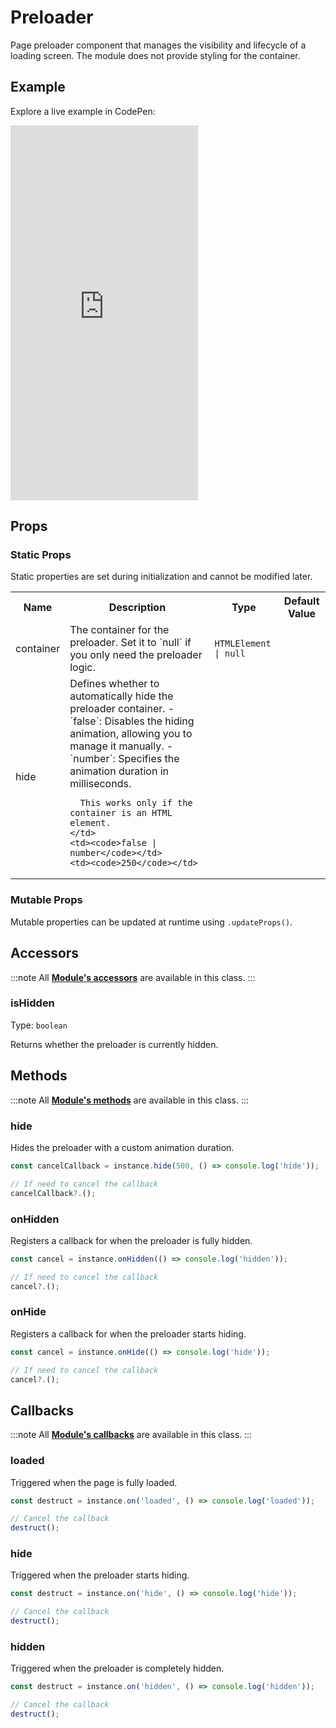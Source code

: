 # Preloader

Page preloader component that manages the visibility and lifecycle of a loading screen. The module does not provide styling for the container.

## Example

Explore a live example in CodePen:

<iframe 
  height="600"
  style={{
    width: '100%'
  }} 
  scrolling="no" 
  title="Vevet Example"
  src="https://codepen.io/anton-bobrov/embed/VYYZdyB?default-tab=result"
  frameborder="no"
  loading="lazy"
  allowtransparency="true"
  allowfullscreen="true"
>
  See the Pen <a href="https://codepen.io/anton-bobrov/pen/VYYZdyB">Vevet Example</a> by Anton Bobrov.
</iframe>



## Props

### Static Props

Static properties are set during initialization and cannot be modified later.

<table>
  <tr>
    <th>Name</th>
    <th>Description</th>
    <th>Type</th>
    <th>Default Value</th>
  </tr>
  
  <tr>
    <td>container</td>
    <td>The container for the preloader. Set it to `null` if you only need the preloader logic.</td>
    <td><code>HTMLElement | null</code></td>
    <td></td>
  </tr>
  
  <tr>
    <td>hide</td>
    <td>
      Defines whether to automatically hide the preloader container.
      - `false`: Disables the hiding animation, allowing you to manage it manually.
      - `number`: Specifies the animation duration in milliseconds.
      
      This works only if the container is an HTML element.
    </td>
    <td><code>false | number</code></td>
    <td><code>250</code></td>
  </tr>
</table>

### Mutable Props

Mutable properties can be updated at runtime using `.updateProps()`.



## Accessors

:::note
All **[Module's accessors](/docs/base/Module/#accessors)** are available in this class.
:::

### isHidden

Type: `boolean`

Returns whether the preloader is currently hidden.



## Methods

:::note
All **[Module's methods](/docs/base/Module/#methods)** are available in this class.
:::

### hide

Hides the preloader with a custom animation duration.

```ts
const cancelCallback = instance.hide(500, () => console.log('hide'));

// If need to cancel the callback
cancelCallback?.();
```

### onHidden

Registers a callback for when the preloader is fully hidden.

```ts
const cancel = instance.onHidden(() => console.log('hidden'));

// If need to cancel the callback
cancel?.();
```

### onHide

Registers a callback for when the preloader starts hiding.

```ts
const cancel = instance.onHide(() => console.log('hide'));

// If need to cancel the callback
cancel?.();
```



## Callbacks

:::note
All **[Module's callbacks](/docs/base/Module/#callbacks)** are available in this class.
:::

### loaded

Triggered when the page is fully loaded.

```ts
const destruct = instance.on('loaded', () => console.log('loaded'));

// Cancel the callback
destruct();
```

### hide

Triggered when the preloader starts hiding.

```ts
const destruct = instance.on('hide', () => console.log('hide'));

// Cancel the callback
destruct();
```

### hidden

Triggered when the preloader is completely hidden.

```ts
const destruct = instance.on('hidden', () => console.log('hidden'));

// Cancel the callback
destruct();
```